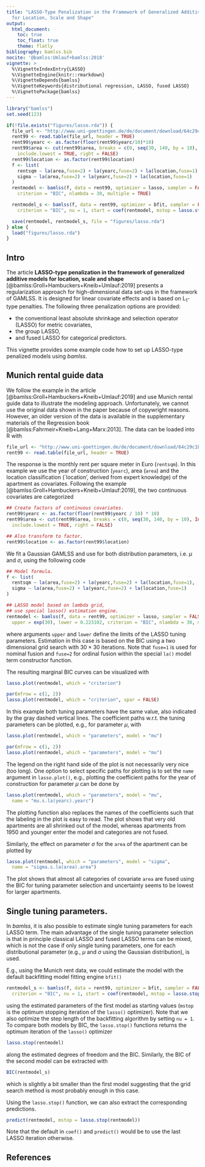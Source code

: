 ```yaml
---
title: "LASSO-Type Penalization in the Framework of Generalized Additive Models
  for Location, Scale and Shape"
output:
  html_document:
    toc: true
    toc_float: true
    theme: flatly
bibliography: bamlss.bib
nocite: '@bamlss:Umlauf+bamlss:2018'
vignette: >
  %\VignetteIndexEntry{LASSO}
  %\VignetteEngine{knitr::rmarkdown}
  %\VignetteDepends{bamlss}
  %\VignetteKeywords{distributional regression, LASSO, fused LASSO}
  %\VignettePackage{bamlss}
---
```


```r
library("bamlss")
set.seed(123)

if(!file.exists("figures/lasso.rda")) {
  file_url <- "http://www.uni-goettingen.de/de/document/download/64c29c1b1fccb142cfa8f29a942a9e05.raw/rent99.raw"
  rent99 <- read.table(file_url, header = TRUE)
  rent99$yearc <- as.factor(floor(rent99$yearc/10)*10)
  rent99$area <- cut(rent99$area, breaks = c(0, seq(30, 140, by = 10), Inf),
    include.lowest = TRUE, right = FALSE)
  rent99$location <- as.factor(rent99$location)
  f <- list(
    rentsqm ~ la(area,fuse=2) + la(yearc,fuse=2) + la(location,fuse=1),
    sigma ~ la(area,fuse=2) + la(yearc,fuse=2) + la(location,fuse=1)
  )
  rentmodel <- bamlss(f, data = rent99, optimizer = lasso, sampler = FALSE,
    criterion = "BIC", nlambda = 30, multiple = TRUE)

  rentmodel_s <- bamlss(f, data = rent99, optimizer = bfit, sampler = FALSE,
    criterion = "BIC", nu = 1, start = coef(rentmodel, mstop = lasso.stop(rentmodel)))

  save(rentmodel, rentmodel_s, file = "figures/lasso.rda")
} else {
  load("figures/lasso.rda")
}
```

## Intro

The article **LASSO-type penalization in the framework of generalized additive models for
location, scale and shape** [@bamlss:Groll+Hambuckers+Kneib+Umlauf:2019] presents
a regularization approach for high-dimensional data set-ups in the framework of GAMLSS.
It is designed for linear covariate effects and is based on L$_{1}$-type penalties. The 
following three penalization options are provided:

* the conventional least absolute shrinkage and selection operator (LASSO) for metric
covariates,
* the group LASSO,
* and fused LASSO for categorical predictors.

This vignette provides some example code how to set up LASSO-type penalized models using _bamlss_.

## Munich rental guide data

We follow the example in the article [@bamlss:Groll+Hambuckers+Kneib+Umlauf:2019] and use
Munich rental guide data to illustrate the modeling approach. Unfortunately, we cannot use the
original data shown in the paper because of copywright reasons. However, an older version of the
data is available in the supplementary materials of the Regression book
[@bamlss:Fahrmeir+Kneib+Lang+Marx:2013]. The data can be loaded into R with
```r
file_url <- "http://www.uni-goettingen.de/de/document/download/64c29c1b1fccb142cfa8f29a942a9e05.raw/rent99.raw"
rent99 <- read.table(file_url, header = TRUE)
```
The response is the monthly rent per square meter in Euro (`rentsqm`). In this example
we use the year of construction (`yearc`), area (`area`) and the location classification
(`location', derived from expert knowledge) of the apartment as covariates. Following the example
[@bamlss:Groll+Hambuckers+Kneib+Umlauf:2019], the two continuous covariates are categorized 
```r
## Create factors of continuous covariates.
rent99$yearc <- as.factor(floor(rent99$yearc / 10) * 10)
rent99$area <- cut(rent99$area, breaks = c(0, seq(30, 140, by = 10), Inf),
  include.lowest = TRUE, right = FALSE)

## Also transform to factor.
rent99$location <- as.factor(rent99$location)
```

We fit a Gaussian GAMLSS and use for both distribution parameters, i.e.\ $\mu$ and $\sigma$, using
the following code
```r
## Model formula.
f <- list(
  rentsqm ~ la(area,fuse=2) + la(yearc,fuse=2) + la(location,fuse=1),
  sigma ~ la(area,fuse=2) + la(yearc,fuse=2) + la(location,fuse=1)
)

## LASSO model based on lambda grid,
## use special lasso() estimation engine.
rentmodel <- bamlss(f, data = rent99, optimizer = lasso, sampler = FALSE,
  upper = exp(30), lower = 0.223102, criterion = "BIC", nlambda = 30, multiple = TRUE)
```
where arguments `upper` and `lower` define the limits of the LASSO tuning parameters. Estimation
in this case is based on the BIC using a two dimensional grid search with $30 \times 30$ iterations.
Note that `fuse=1` is used for nominal fusion and `fuse=2` for ordinal fusion within the special
`la()` model term constructor function.

The resulting marginal BIC curves can be visualized with
```r
lasso.plot(rentmodel, which = "criterion")
```
```r
par(mfrow = c(1, 2))
lasso.plot(rentmodel, which = "criterion", spar = FALSE)
```
In this example both tuning parameters have the same value, also indicated by the gray dashed
vertical lines. The coefficient paths w.r.t.\ the tuning parameters can be plotted, e.g.,
for parameter $\mu$, with
```r
lasso.plot(rentmodel, which = "parameters", model = "mu")
```
```r
par(mfrow = c(1, 2))
lasso.plot(rentmodel, which = "parameters", model = "mu")
```
The legend on the right hand side of the plot is not necessarily very nice (too long). One option
to select specific paths for plotting is to set the `name` argument in `lasso.plot()`, e.g.,
plotting the coefficient paths for the year of construction for parameter $\mu$ can be done by
```r
lasso.plot(rentmodel, which = "parameters", model = "mu",
  name = "mu.s.la(yearc).yearc")
```
The plotting function also replaces the names of the coefficients such that the labeling
in the plot is easy to read. The plot shows that very old apartments are all shrinked out
of the model, whereas apartments from 1950 and younger enter the model and categories are
not fused.

Similarly, the effect on parameter $\sigma$ for the `area` of the apartment can be plotted by
```r
lasso.plot(rentmodel, which = "parameters", model = "sigma",
  name = "sigma.s.la(area).area")
```
The plot shows that almost all categories of covariate `area` are fused using the BIC for tuning
parameter selection and uncertainty seems to be lowest for larger apartments.

## Single tuning parameters.

In _bamlss_, it is also possible to estimate single tuning parameters for each LASSO term.
The main advantage of the single tuning parameter selection is that in principle classical
LASSO and fused LASSO terms can be mixed, which is not the case if only single tuning parameters,
one for each distributional parameter (e.g., $\mu$ and $\sigma$ using the Gaussian distribution),
is used.

E.g., using the Munich rent data, we could estimate the model with the default backfitting
model fitting engine `bfit()`
```r
rentmodel_s <- bamlss(f, data = rent99, optimizer = bfit, sampler = FALSE,
  criterion = "BIC", nu = 1, start = coef(rentmodel, mstop = lasso.stop(rentmodel)))
```
using the estimated parameters of the first model as starting values (`mstop` is the optimum
stopping iteration of the `lasso()` optimizer). Note that we also optimize the step length of
the backfitting algorithm by setting `nu = 1`. To compare both models by BIC, the `lasso.stop()`
functions returns the optimum iteration of the `lasso()` optimizer
```r
lasso.stop(rentmodel)
```
along the estimated degrees of freedom and the BIC. Similarly, the BIC of the second model can
be extracted with
```r
BIC(rentmodel_s)
```
which is slightly a bit smaller than the first model suggesting that the grid search method
is most probably enough in this case.

Using the `lasso.stop()` function, we can also extract the corresponding predictions.
```r
predict(rentmodel, mstop = lasso.stop(rentmodel))
```
Note that the default in `coef()` and `predict()` would be to use the last LASSO iteration
otherwise.

## References

